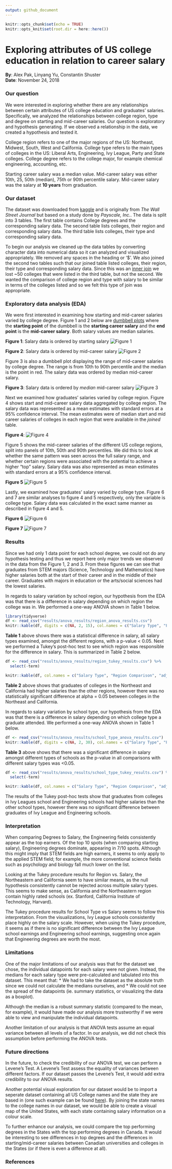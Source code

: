 ```yaml
---
output: github_document
---
```


```r
knitr::opts_chunk$set(echo = TRUE)
knitr::opts_knit$set(root.dir = here::here())
```

# Exploring attributes of US college education in relation to career salary

**By**: Alex Pak, Linyang Yu, Constantin Shuster  
**Date**: November 24, 2018

### Our question

We were interested in exploring whether there are any relationships between certain attributes of US college education and graduates' salaries. Specifically, we analyzed the relationships between college region, type and degree on starting and mid-career salaries. Our question is exploratory and hypothesis generating. If we observed a relationship in the data, we created a hypothesis and tested it.

College region refers to one of the major regions of the US: Northeast, Midwest, South, West and California. College type refers to the main types of colleges in the US: Liberal Arts, Engineering, Ivy League, Party and State colleges. College degree refers to the college major, for example chemical engineering, accounting, etc.

Starting career salary was a median value. Mid-career salary was either 10th, 25, 50th (median), 75th or 90th percentile salary. Mid-career salary was the salary at **10 years** from graduation.

### Our dataset

The dataset was downloaded from [kaggle](https://www.kaggle.com/wsj/college-salaries) and is originally from *The Wall Street Journal* but based on a study done by *Payscale, Inc.*. The data is split into 3 tables. The first table contains College degrees and the corresponding salary data. The second table lists colleges, their region and corresponding salary data. The third table lists colleges, their type and corresponding salary data.

To begin our analysis we cleaned up the data tables by converting character data into numerical data so it can analyzed and visualized appropriately. We removed any spaces in the heading or '$'. We also joined the second two tables such that our joined table listed colleges, their region, their type and corresponding salary data. Since this was an [inner join](https://r4ds.had.co.nz/relational-data.html#inner-join) we lost ~50 colleges that were listed in the third table, but not the second. We wanted the comparison of college region and type with salary to be similar in terms of the colleges listed and so we felt this type of join was appropriate.

### Exploratory data analysis (EDA)

We were first interested in examining how starting and mid-career salaries varied by college degree. Figure 1 and 2 below are [dumbbell plots](http://r-statistics.co/Top50-Ggplot2-Visualizations-MasterList-R-Code.html#Dumbbell%20Plot) where the **starting point** of the dumbbell is the **starting career salary** and the **end point** is the **mid-career salary**. Both salary values are median salaries.

**Figure 1**: Salary data is ordered by starting salary
![Figure 1](../results/degree_vs_salary_by_start.png)

**Figure 2**: Salary data is ordered by mid-career salary
![Figure 2](../results/degree_vs_salary_by_mid.png)

Figure 3 is also a dumbbell plot displaying the range of mid-career salaries by college degree. The range is from 10th to 90th percentile and the median is the point in red. The salary data was ordered by median mid-career salary.

**Figure 3**: Salary data is ordered by *median* mid-career salary
![Figure 3](../results/degree_vs_mid_salary_range.png)

Next we examined how graduates' salaries varied by college region. Figure 4 shows start and mid-career salary data aggregated by college region. The salary data was represented as a mean estimates with standard errors at a 95% confidence interval. The mean estimates were of median start and mid career salaries of colleges in each region that were available in the *joined* table.

**Figure 4**: 
![Figure 4](../results/salary_change_Region.png)

Figure 5 shows the mid-career salaries of the different US college regions, split into panels of 10th, 50th and 90th percentiles. We did this to look at whether the same pattern was seen across the full salary range, and whether certain regions were associated with the potential to achieve a higher "top" salary. Salary data was also represented as mean estimates with standard errors at a 95% confidence interval.

**Figure 5**
![Figure 5](../results/salary_distribution_Region.png)

Lastly, we examined how graduates' salary varied by college type. Figure 6 and 7 are similar analyses to figure 4 and 5 respectively, only the variable is college type. Salary data was calculated in the exact same manner as described in figure 4 and 5.

**Figure 6**
![Figure 6](../results/salary_change_SchoolType.png)

**Figure 7**
![Figure 7](../results/salary_distribution_SchoolType.png)

### Results

Since we had only 1 data point for each school degree, we could not do any hypothesis testing and thus we report here only major trends we observed in the data from the Figure 1, 2 and 3. From these figures we can see that graduates from STEM majors (Science, Technology and Mathematics) have higher salaries both at the start of their career and in the middle of their career. Graduates with majors in education or the arts/social sciences had the lowest salaries. 

In regards to salary variation by school region, our hypothesis from the EDA was that there is a difference in salary depending on which region the college was in. We performed a one-way ANOVA shown in Table 1 below.

```r
library(tidyverse)
df <- read_csv("results/anova_results/region_anova_results.csv")
knitr::kable(df, digits = c(NA, 2, 15), col.names = c("Salary Type", "F Statistic", "p-value"))
```

**Table 1** above shows there was a statistical difference in salary, all salary types examined, amongst the different regions, with a p-value < 0.05. Next we performed a Tukey's post-hoc test to see which region was responsible for the difference in salary. This is summarized in Table 2 below.

```r
df <- read_csv("results/anova_results/region_tukey_results.csv") %>% 
  select(-term)

knitr::kable(df, col.names = c("Salary Type", "Region Comparison", "adjusted p-value", "Interpretation"))
```

**Table 2** above shows that graduates of colleges in the Northeast and California had higher salaries than the other regions, however there was no statistically significant difference at alpha = 0.05 between colleges in the Northeast and California.

In regards to salary variation by school type, our hypothesis from the EDA was that there is a difference in salary depending on which college type a graduate attended. We performed a one-way ANOVA shown in Table 1 below.

```r
df <- read_csv("results/anova_results/school_type_anova_results.csv")
knitr::kable(df, digits = c(NA, 2, 30), col.names = c("Salary Type", "F Statistic", "p-value"))
```

**Table 3** above shows that there was a significant difference in salary amongst different types of schools as the p-value in all comparisons with different salary types was <0.05.

```r
df <- read_csv("results/anova_results/school_type_tukey_results.csv") %>% 
  select(-term)

knitr::kable(df, col.names = c("Salary Type", "Region Comparison", "adjusted p-value", "Interpretation"))
```


The results of the Tukey post-hoc tests show that graduates from colleges in Ivy Leagues school and Engineering schools had higher salaries than the other school types, however there was no significant difference between graduates of Ivy League and Engineering schools.

### Interpretation

When comparing Degrees to Salary, the Engineering fields consistently appear as the top earners. Of the top 10 spots (when comparing starting salary), Engineering degrees dominate, appearing in 7/10 spots. Although this might imply that STEM fields are high earners, it seems to only apply to the applied STEM field; for example, the more conventional science fields such as psychology and biology fall much lower on the list.

Looking at the Tukey procedure results for Region vs. Salary, the Northeastern and California seem to have similar means, as the null hypothesis consistently cannot be rejected across multiple salary types. This seems to make sense, as California and the Northeastern region contain highly rated schools (ex. Stanford, California Institute of Technology, Harvard).

The Tukey procedure results for School Type vs Salary seems to follow this interpretation. From the visualizations, Ivy League schools consistently place highly on the salary scale. However, when using the Tukey procedure, it seems as if there is no significant difference between the Ivy League school earnings and Engineering school earnings, suggesting once again that Engineering degrees are worth the most.

### Limitations

One of the major limitations of our analysis was that for the dataset we chose, the individual datapoints for each salary were not given. Instead, the medians for each salary type were pre-calculated and tabulated into this dataset. This meant that:
* We had to take the dataset as the absolute truth since we could not calculate the medians ourselves, and
* We could not see the spread of the datapoints (ie. summary statistics, or visualizing the data as a boxplot).

Although the median is a robust summary statistic (compared to the mean, for example), it would have made our analysis more trustworthy if we were able to view and manipulate the individual datapoints.

Another limitation of our analysis is that ANOVA tests assume an equal variance between all levels of a factor. In our analysis, we did not check this assumption before performing the ANOVA tests.

### Future directions

In the future, to check the credibility of our ANOVA test, we can perform a Levene's Test. A Levene's Test assess the equality of variances between different factors. If our dataset passes the Levene's Test, it would add extra credibility to our ANOVA results.

Another potential visual exploration for our dataset would be to import a seperate dataset containing all US College names and the state they are based in (one such example can be found [here](https://trends.collegeboard.org/college-pricing/figures-tables/tuition-fees-flagship-universities-over-time)). By joining the state names to the college names in our dataset, we would be able to create a visual map of the United States, with each state containing salary information on a colour scale.

To further enhance our analysis, we could compare the top performing degrees in the States with the top performing degrees in Canada. It would be interesting to see differences in top degrees and the differences in starting/mid-career salaries between Canadian universities and colleges in the States (or if there is even a difference at all).

### References

